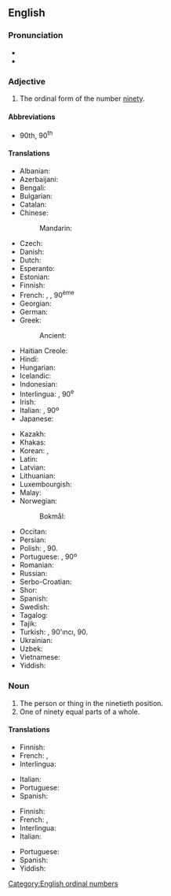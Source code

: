 ==English==
{{ordinalbox|en|89th|90th|91st|eighty-ninth|ninety-first|card=ninety}}

===Pronunciation===
* {{IPA|/ˈnaɪn.ti.əθ/|lang=en}}
* {{hyphenation|nine|ti|eth|lang=en}}
{{rfap|en}}

===Adjective===
{{en-adj|-}}

# The ordinal form of the number [[ninety]].

====Abbreviations====
* 90th, 90<sup>th</sup>

====Translations====
{{trans-top|ordinal form of ninety}}
* Albanian: {{t+|sq|nëntëdhjetë}}
* Azerbaijani: {{t|az|doxsanıncı}}
* Bengali: {{t|bn|নবতিতম|tr=nabatitama|sc=Beng}}
* Bulgarian: {{t|bg|деветдесети|sc=Cyrl}}
* Catalan: {{t+|ca|norantè}}
* Chinese:
*: Mandarin: {{t+|cmn|第九十|tr=dì jiǔshí|sc=Hani}}
* Czech: {{t|cs|devadesátý}}
* Danish: {{t|da|halvfemsindstyvende}}
* Dutch: {{t+|nl|negentigste}}
* Esperanto: {{t|eo|naŭdeka}}
* Estonian: {{t|et|üheksakümnes}}
* Finnish: {{t|fi|yhdeksäskymmenes}}
* French: {{qualifier|France, Quebec}} {{t+|fr|quatre-vingt-dixième}}, {{qualifier|Belgium, Luxembourg, Switzerland}} {{t+|fr|nonantième}}, 90<sup>ème</sup> {{attention|fr|Quebec and Luxembourg need to be checked by native speakers}}
* Georgian: {{t|ka|ოთხმოცდამეათე}}
* German: {{t+|de|neunzigste}}
* Greek: {{t+|el|ενενηκοστή}}
*: Ancient: {{t|grc|ἐνενηκοστός}}
* Haitian Creole: {{t|ht|dizyèm}}
* Hindi: {{t|hi|नव्वेवां|tr=navvēvāṁ|sc=Deva}}
* Hungarian: {{t+|hu|kilencvenedik}}
* Icelandic: {{t|is|nítugasta}}
* Indonesian: {{t|id|kesembilanpuluh}}
* Interlingua: {{t|ia|novantesime}}, 90<sup>e</sup>
* Irish: {{t|ga|nóchadú}}
* Italian: {{t+|it|novantesimo}}, 90º
* Japanese: {{t|ja|第九十|tr=dai kyū jū|sc=Jpan}}
{{trans-mid}}
* Kazakh: {{t|kk|тоқсаныншы|sc=Cyrl}}
* Khakas: {{t|kjh|тоғызонынӌы|sc=Cyrl}}
* Korean: {{t|ko|제 구십|tr=je gusib}}, {{t+|ko|아흔째}}
* Latin: {{t|la|nonagesimus}}
* Latvian: {{t|lv|deviņdesmitais}}
* Lithuanian: {{t+|lt|devyniasdešimtas}}
* Luxembourgish: {{t|lb|nonzegst}}
* Malay: {{t|ms|kesembilan puluh}}
* Norwegian:
*: Bokmål: {{t+|nb|nittiende}}
* Occitan: {{t|oc|nonanten}}
* Persian: {{t|fa|نودم|tr=navadom|sc=fa-Arab}}
* Polish: {{t+|pl|dziewięćdziesiąty}}, 90.
* Portuguese: {{t+|pt|nonagésimo}}, 90º
* Romanian: {{t+|ro|nouăzecilea}}
* Russian: {{t+|ru|девяностый}}
* Serbo-Croatian: {{t+|sh|devedeseti}}
* Shor: {{t|cjs|тоғузонынчы}}
* Spanish: {{t+|es|nonagésimo}}
* Swedish: {{t+|sv|nittionde}}
* Tagalog: {{t|tl|pansiyamnapu}}
* Tajik: {{t|tg|навадуми|sc=Cyrl}}
* Turkish: {{t+|tr|doksanıncı}}, 90'ıncı, 90.
* Ukrainian: {{t|uk|дев'яностих|sc=Cyrl}}
* Uzbek: {{t+|uz|to'qsoninchi}}
* Vietnamese: {{t|vi|thứ chín mươi|sc=Thai}}
* Yiddish: {{t|yi|נײַנציקסט}}
{{trans-bottom}}

===Noun===
{{en-noun}}

# The person or thing in the ninetieth position.
# One of ninety equal parts of a whole.

====Translations====
{{trans-top|person or thing in the ninetieth position}}
* Finnish: {{t|fi|yhdeksäskymmenes}}
* French: {{qualifier|France, Quebec}} {{t+|fr|quatre-vingt-dixième|m|f}}, {{qualifier|Belgium, Luxembourg, Switzerland}} {{t+|fr|nonantième|m|f}} {{attention|fr|Quebec and Luxembourg need to be checked by native speakers}}
* Interlingua: {{t|ia|novantesimo|m}}
{{trans-mid}}
* Italian: {{t+|it|novantesimo|m}}
* Portuguese: {{t+|pt|nonagésimo|m}}
* Spanish: {{t+|es|nonagésimo|m}}
{{trans-bottom}}

{{trans-top|one of ninety equal parts of a whole}}
* Finnish: {{t|fi|yhdeksäskymmenesosa}}
* French: {{qualifier|France, Quebec}} {{t+|fr|quatre-vingt-dixième|m}}, {{qualifier|Belgium, Luxembourg, Switzerland}} {{t+|fr|nonantième|m}} {{attention|fr|Quebec and Luxembourg need to be checked by native speakers}}
* Interlingua: {{t|ia|novantesimo|m}}
* Italian: {{t+|it|novantesimo|m}}
{{trans-mid}}
* Portuguese: {{t+|pt|nonagésimo|m}}
* Spanish: {{t+|es|nonagésimo|m}}
* Yiddish: {{t|yi|נײַנציקסטל|n}}
{{trans-bottom}}

[[Category:English ordinal numbers]]